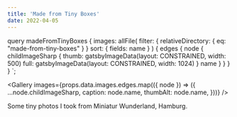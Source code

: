 ```yaml
---
title: 'Made from Tiny Boxes'
date: 2022-04-05
---
```



  query madeFromTinyBoxes {
    images: allFile(
      filter: { relativeDirectory: { eq: "made-from-tiny-boxes" } }
      sort: { fields: name }
    ) {
      edges {
        node {
          childImageSharp {
            thumb: gatsbyImageData(layout: CONSTRAINED, width: 500)
            full: gatsbyImageData(layout: CONSTRAINED, width: 1024)
          }
          name
        }
      }
    }
  }
`;

<Gallery
  images={props.data.images.edges.map(({ node }) => ({
    ...node.childImageSharp,
    caption: node.name,
    thumbAlt: node.name,
  }))}
/>

Some tiny photos I took from Miniatur Wunderland, Hamburg.
